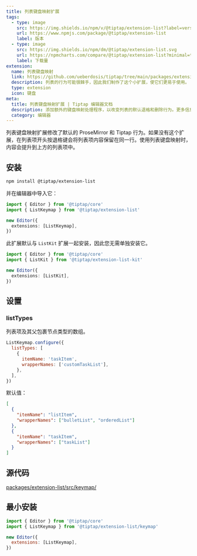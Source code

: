 ```yaml
---
title: 列表键盘映射扩展
tags:
  - type: image
    src: https://img.shields.io/npm/v/@tiptap/extension-list?label=version
    url: https://www.npmjs.com/package/@tiptap/extension-list
    label: 版本
  - type: image
    src: https://img.shields.io/npm/dm/@tiptap/extension-list.svg
    url: https://npmcharts.com/compare/@tiptap/extension-list?minimal=true
    label: 下载量
extension:
  name: 列表键盘映射
  link: https://github.com/ueberdosis/tiptap/tree/main/packages/extension-list
  description: 列表的行为可能很棘手，因此我们制作了这个小扩展，使它们更易于使用。
  type: extension
  icon: 键盘
meta:
  title: 列表键盘映射扩展 | Tiptap 编辑器文档
  description: 添加额外的键盘映射处理程序，以改变列表的默认退格和删除行为。更多信息请查看我们的文档！
  category: 编辑器
---
```



列表键盘映射扩展修改了默认的 ProseMirror 和 Tiptap 行为。如果没有这个扩展，在列表项开头按退格键会将列表项内容保留在同一行。使用列表键盘映射时，内容会提升到上方的列表项中。

<CodeDemo path="/Extensions/ListKeymap" />

## 安装

```bash
npm install @tiptap/extension-list
```

并在编辑器中导入它：

```ts
import { Editor } from '@tiptap/core'
import { ListKeymap } from '@tiptap/extension-list'

new Editor({
  extensions: [ListKeymap],
})
```

此扩展默认与 `ListKit` 扩展一起安装，因此您无需单独安装它。

```ts
import { Editor } from '@tiptap/core'
import { ListKit } from '@tiptap/extension-list-kit'

new Editor({
  extensions: [ListKit],
})
```

## 设置

### listTypes

列表项及其父包裹节点类型的数组。

```js
ListKeymap.configure({
  listTypes: [
    {
      itemName: 'taskItem',
      wrapperNames: ['customTaskList'],
    },
  ],
})
```

默认值：

```json
[
  {
    "itemName": "listItem",
    "wrapperNames": ["bulletList", "orderedList"]
  },
  {
    "itemName": "taskItem",
    "wrapperNames": ["taskList"]
  }
]
```

## 源代码

[packages/extension-list/src/keymap/](https://github.com/ueberdosis/tiptap/blob/main/packages/extension-list/src/keymap/)

## 最小安装

```js
import { Editor } from '@tiptap/core'
import { ListKeymap } from '@tiptap/extension-list/keymap'

new Editor({
  extensions: [ListKeymap],
})
```